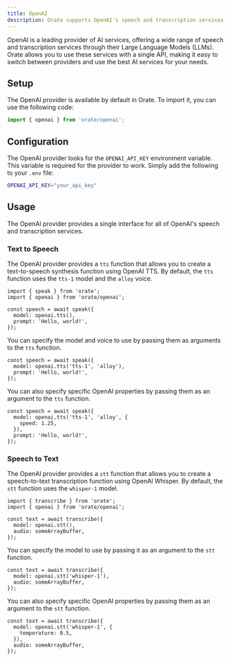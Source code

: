 ```yaml
---
title: OpenAI
description: Orate supports OpenAI's speech and transcription services.
---
```



OpenAI is a leading provider of AI services, offering a wide range of speech and transcription services through their Large Language Models (LLMs). Orate allows you to use these services with a single API, making it easy to switch between providers and use the best AI services for your needs.

## Setup

The OpenAI provider is available by default in Orate. To import it, you can use the following code:

```ts
import { openai } from 'orate/openai';
```

## Configuration

The OpenAI provider looks for the `OPENAI_API_KEY` environment variable. This variable is required for the provider to work. Simply add the following to your `.env` file:

```bash
OPENAI_API_KEY="your_api_key"
```

## Usage

The OpenAI provider provides a single interface for all of OpenAI's speech and transcription services.

### Text to Speech

The OpenAI provider provides a `tts` function that allows you to create a text-to-speech synthesis function using OpenAI TTS. By default, the `tts` function uses the `tts-1` model and the `alloy` voice.

```tsx
import { speak } from 'orate';
import { openai } from 'orate/openai';

const speech = await speak({
  model: openai.tts(),
  prompt: 'Hello, world!',
});
```

You can specify the model and voice to use by passing them as arguments to the `tts` function.

```tsx
const speech = await speak({
  model: openai.tts('tts-1', 'alloy'),
  prompt: 'Hello, world!',
});
```

You can also specify specific OpenAI properties by passing them as an argument to the `tts` function.

```tsx
const speech = await speak({
  model: openai.tts('tts-1', 'alloy', {
    speed: 1.25,
  }),
  prompt: 'Hello, world!',
});
```

### Speech to Text

The OpenAI provider provides a `stt` function that allows you to create a speech-to-text transcription function using OpenAI Whisper. By default, the `stt` function uses the `whisper-1` model.

```tsx
import { transcribe } from 'orate';
import { openai } from 'orate/openai';

const text = await transcribe({
  model: openai.stt(),
  audio: someArrayBuffer,
});
```

You can specify the model to use by passing it as an argument to the `stt` function.

```tsx
const text = await transcribe({
  model: openai.stt('whisper-1'),
  audio: someArrayBuffer,
});
```

You can also specify specific OpenAI properties by passing them as an argument to the `stt` function.

```tsx
const text = await transcribe({
  model: openai.stt('whisper-1', {
    temperature: 0.5,
  }),
  audio: someArrayBuffer,
});
```
